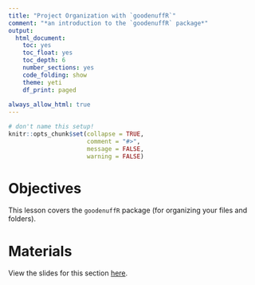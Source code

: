 ```yaml
---
title: "Project Organization with `goodenuffR`"
comment: "*an introduction to the `goodenuffR` package*"
output: 
  html_document: 
    toc: yes
    toc_float: yes
    toc_depth: 6
    number_sections: yes
    code_folding: show
    theme: yeti
    df_print: paged
    
always_allow_html: true
---
```


```r
# don't name this setup!
knitr::opts_chunk$set(collapse = TRUE, 
                      comment = "#>", 
                      message = FALSE, 
                      warning = FALSE)

```

# Objectives

This lesson covers the `goodenuffR` package (for organizing your files and folders). 

# Materials 

View the slides for this section [here](https://mjfrigaard.github.io/csuc-data-journalism/slides.html).
